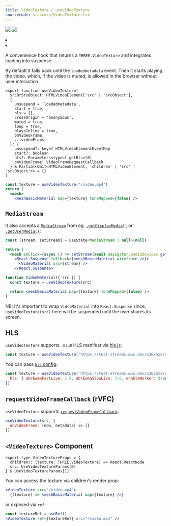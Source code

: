 ```yaml
---
title: VideoTexture / useVideoTexture
sourcecode: src/core/VideoTexture.tsx
---
```


[![](https://img.shields.io/badge/-storybook-%23ff69b4)](https://drei.pmnd.rs/?path=/story/misc-videotexture) ![](https://img.shields.io/badge/-suspense-brightgreen)

<Grid cols={4}>
  <li>
    <Codesandbox id="39hg8" />
  </li>
  <li>
    <Codesandbox id="2cemck" />
  </li>
</Grid>

<Intro>A convenience hook that returns a `THREE.VideoTexture` and integrates loading into suspense.</Intro>

By default it falls back until the `loadedmetadata` event. Then it starts playing the video, which, if the video is muted, is allowed in the browser without user interaction.

```tsx
export function useVideoTexture(
  srcOrSrcObject: HTMLVideoElement['src' | 'srcObject'],
  {
    unsuspend = 'loadedmetadata',
    start = true,
    hls = {},
    crossOrigin = 'anonymous',
    muted = true,
    loop = true,
    playsInline = true,
    onVideoFrame,
    ...videoProps
  }: {
    unsuspend?: keyof HTMLVideoElementEventMap
    start?: boolean
    hls?: Parameters<typeof getHls>[0]
    onVideoFrame: VideoFrameRequestCallback
  } & Partial<Omit<HTMLVideoElement, 'children' | 'src' | 'srcObject'>> = {}
)
```

```jsx
const texture = useVideoTexture("/video.mp4")
return (
  <mesh>
    <meshBasicMaterial map={texture} toneMapped={false} />
```

## `MediaStream`

It also accepts a [`MediaStream`](https://developer.mozilla.org/en-US/docs/Web/API/MediaStream) from eg. [`.getDisplayMedia()`](https://developer.mozilla.org/en-US/docs/Web/API/MediaDevices/getDisplayMedia) or [`.getUserMedia()`](https://developer.mozilla.org/en-US/docs/Web/API/MediaDevices/getUserMedia):

```jsx
const [stream, setStream] = useState<MediaStream | null>(null)

return (
  <mesh onClick={async () => setStream(await navigator.mediaDevices.getDisplayMedia({ video: true }))}>
    <React.Suspense fallback={<meshBasicMaterial wireframe />}>
      <VideoMaterial src={stream} />
    </React.Suspense>
```

```jsx
function VideoMaterial({ src }) {
  const texture = useVideoTexture(src)

  return <meshBasicMaterial map={texture} toneMapped={false} />
}
```

NB: It's important to wrap `VideoMaterial` into `React.Suspense` since, `useVideoTexture(src)` here will be suspended until the user shares its screen.

## HLS

`useVideoTexture` supports `.m3u8` HLS manifest via [hls.js](https://github.com/video-dev/hls.js):

```jsx
const texture = useVideoTexture('https://test-streams.mux.dev/x36xhzz/x36xhzz.m3u8')
```

You can pass [`hls` config](https://github.com/video-dev/hls.js/blob/master/docs/API.md#fine-tuning):

```jsx
const texture = useVideoTexture('https://test-streams.mux.dev/x36xhzz/x36xhzz.m3u8', {
  hls: { abrEwmaFastLive: 1.0, abrEwmaSlowLive: 3.0, enableWorker: true },
})
```

## `requestVideoFrameCallback` (rVFC)

`useVideoTexture` supports [`requestVideoFrameCallback`](https://developer.mozilla.org/en-US/docs/Web/API/HTMLVideoElement/requestVideoFrameCallback):

```jsx
useVideoTexture(src, {
  onVideoFrame: (now, metadata) => {}
})
```

## `<VideoTexture>` Component

```tsx
export type VideoTextureProps = {
  children?: (texture: THREE.VideoTexture) => React.ReactNode
  src: UseVideoTextureParams[0]
} & UseVideoTextureParams[1]
```

You can access the texture via children's render prop:

```jsx
<VideoTexture src="/video.mp4">
  {(texture) => <meshBasicMaterial map={texture} />}
```

or exposed via `ref`:

```jsx
const textureRef = useRef()
<VideoTexture ref={textureRef} src="/video.mp4" />
```